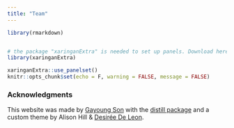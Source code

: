 ```yaml
---
title: "Team"
---
```


```r
library(rmarkdown)


# the package "xaringanExtra" is needed to set up panels. Download here: devtools::install_github("gadenbuie/xaringanExtra")
library(xaringanExtra)

xaringanExtra::use_panelset()
knitr::opts_chunk$set(echo = F, warning = FALSE, message = FALSE)

```

### Acknowledgments {.appendix}

This website was made by [Gayoung Son](mailto:g.son@unibas.ch) with the [distill package](https://rstudio.github.io/distill/) and a custom theme by Alison Hill & [Desirée De Leon](https://desiree.rbind.io/).